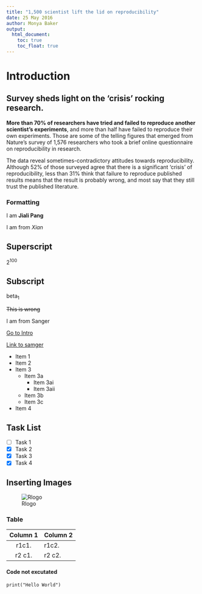 ```yaml
---
title: "1,500 scientist lift the lid on reproducibility"
date: 25 May 2016
author: Monya Baker
output:
  html_document:
    toc: true
    toc_float: true
---
```


# Introduction {#intro-link}

## Survey sheds light on the ‘crisis’ rocking research.

**More than 70% of researchers have tried and failed to reproduce another scientist's experiments**, and more than half have failed to reproduce their own experiments. Those are some of the telling figures that emerged from Nature's survey of 1,576 researchers who took a brief online questionnaire on reproducibility in research.

The data reveal sometimes-contradictory attitudes towards reproducibility. Although 52% of those surveyed agree that there is a significant 'crisis' of reproducibility, less than 31% think that failure to reproduce published results means that the result is probably wrong, and most say that they still trust the published literature.


### Formatting

I am **Jiali Pang**

I am from _Xian_

## Superscript

2^100^

## Subscript

beta~1~

~~This is wrong~~

I am from Sanger

[Go to Intro](#intro-link)

[Link to samger](https://www.sanger.ac.uk/)


* Item 1
* Item 2
* Item 3
    * Item 3a
        *  Item 3ai
        * Item 3aii
    * Item 3b
    * Item 3c
* Item 4

## Task List

- [ ] Task 1
- [x] Task 2
- [x] Task 3
- [x] Task 4


## Inserting Images
![Rlogo](download.png)


### Table

|Column 1 | Column 2 |
|:-------:|:---------|
|r1c1.    |r1c2.     |
|r2 c1.   |r2 c2.    |


#### Code not excutated
```
print("Hello World")
```